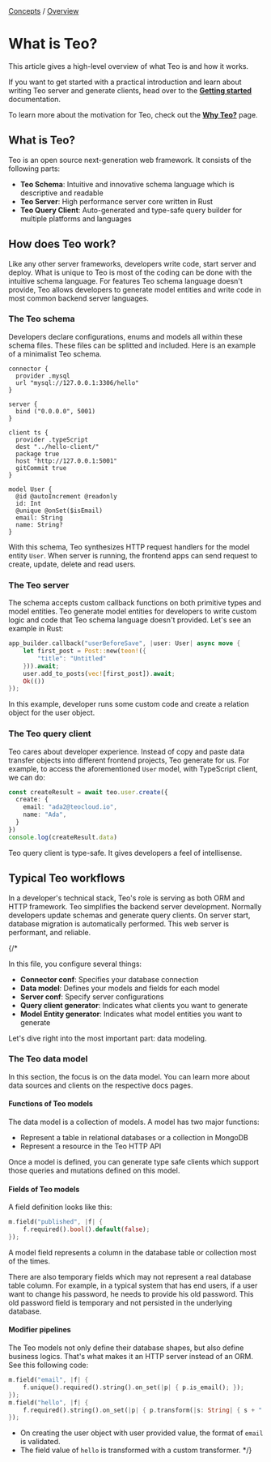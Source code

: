 <div className="breadcrumbs">
  <span className="breadcrumb">
    <a href="/concepts">Concepts</a>
  </span>
  <span> / </span>
  <span className="breadcrumb">
    <a href="/concepts/overview">Overview</a>
  </span>
</div>

# What is Teo?

This article gives a high-level overview of what Teo is and how it works.

If you want to get started with a practical introduction and learn about
writing Teo server and generate clients, head over to the
**[Getting started](/getting-started)** documentation.

To learn more about the motivation for Teo, check out the
**[Why Teo?](/concepts/overview/why-teo)** page.

## What is Teo?

Teo is an open source next-generation web framework. It consists of the
following parts:

- **Teo Schema**: Intuitive and innovative schema language which is descriptive
and readable
- **Teo Server**: High performance server core written in Rust
- **Teo Query Client**: Auto-generated and type-safe query builder for multiple
platforms and languages

## How does Teo work?

Like any other server frameworks, developers write code, start server and
deploy. What is unique to Teo is most of the coding can be done with the
intuitive schema language. For features Teo schema language doesn't provide,
Teo allows developers to generate model entities and write code in most common
backend server languages.

### The Teo schema

Developers declare configurations, enums and models all within these schema
files. These files can be splitted and included. Here is an example of a
minimalist Teo schema.

```teo showLineNumbers
connector {
  provider .mysql
  url "mysql://127.0.0.1:3306/hello"
}

server {
  bind ("0.0.0.0", 5001)
}

client ts {
  provider .typeScript
  dest "../hello-client/"
  package true
  host "http://127.0.0.1:5001"
  gitCommit true
}

model User {
  @id @autoIncrement @readonly
  id: Int
  @unique @onSet($isEmail)
  email: String
  name: String?
}
```

With this schema, Teo synthesizes HTTP request handlers for the model entity
`User`. When server is running, the frontend apps can send request to create,
update, delete and read users.

### The Teo server

The schema accepts custom callback functions on both primitive types and model
entities. Teo generate model entities for developers to write custom logic and
code that Teo schema language doesn't provided. Let's see an example in Rust:

```rust
app_builder.callback("userBeforeSave", |user: User| async move {
    let first_post = Post::new(teon!({
        "title": "Untitled"
    })).await;
    user.add_to_posts(vec![first_post]).await;
    Ok(())
});
```

In this example, developer runs some custom code and create a relation object
for the user object.

### The Teo query client

Teo cares about developer experience. Instead of copy and paste data transfer
objects into different frontend projects, Teo generate for us. For example, to
access the aforementioned `User` model, with TypeScript client, we can do:

```ts showLineNumbers
const createResult = await teo.user.create({
  create: {
    email: "ada2@teocloud.io",
    name: "Ada",
  }
})
console.log(createResult.data)
```

Teo query client is type-safe. It gives developers a feel of intellisense.

## Typical Teo workflows

In a developer's technical stack, Teo's role is serving as both ORM and HTTP
framework. Teo simplifies the backend server development. Normally developers
update schemas and generate query clients. On server start, database migration
is automatically performed. This web server is performant, and reliable.

{/*

In this file, you configure several things:

- **Connector conf**: Specifies your database connection
- **Data model**: Defines your models and fields for each model
- **Server conf**: Specify server configurations
- **Query client generator**: Indicates what clients you want to generate
- **Model Entity generator**: Indicates what model entities you want to generate

Let's dive right into the most important part: data modeling.

### The Teo data model

In this section, the focus is on the data model. You can learn more about data
sources and clients on the respective docs pages.

#### Functions of Teo models

The data model is a collection of models. A model has two major functions:

- Represent a table in relational databases or a collection in MongoDB
- Represent a resource in the Teo HTTP API

Once a model is defined, you can generate type safe clients which support those
queries and mutations defined on this model.

#### Fields of Teo models

A field definition looks like this:

```rust
m.field("published", |f| {
    f.required().bool().default(false);
});
```

A model field represents a column in the database table or collection most of
the times.

There are also temporary fields which may not represent a real database table
column. For example, in a typical system that has end users, if a user want to
change his password, he needs to provide his old password. This old password
field is temporary and not persisted in the underlying database.

#### Modifier pipelines

The Teo models not only define their database shapes, but also define business
logics. That's what makes it an HTTP server instead of an ORM. See this
following code:

```rust
m.field("email", |f| {
    f.unique().required().string().on_set(|p| { p.is_email(); });
});
m.field("hello", |f| {
    f.required().string().on_set(|p| { p.transform(|s: String| { s + "!" }); });
});
```

- On creating the user object with user provided value, the format of `email`
is validated.
- The field value of `hello` is transformed with a custom transformer. */}

